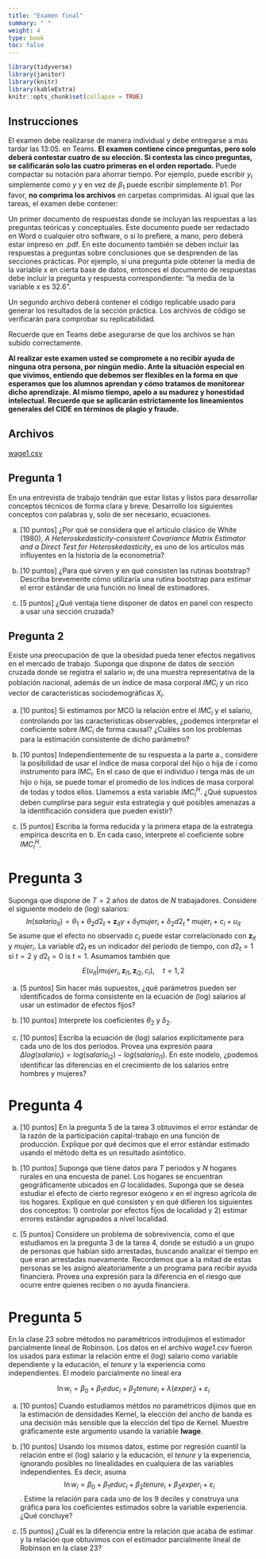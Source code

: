 ```yaml
---
title: "Examen final"
summary: " "
weight: 4
type: book
toc: false
---
```


```r
library(tidyverse)
library(janitor)
library(knitr)
library(kableExtra)
knitr::opts_chunk$set(collapse = TRUE)
```

## Instrucciones
  
El examen debe realizarse de manera individual y debe entregarse a más tardar las 13:05. en Teams. **El examen contiene cinco preguntas, pero solo deberá contestar cuatro de su elección. Si contesta las cinco preguntas, se calificarán solo las cuatro primeras en el orden reportado.** Puede compactar su notación para ahorrar tiempo. Por ejemplo, puede escribir $y_i$ simplemente como $y$ y en vez de $\beta_1$ puede escribir simplemente $b1$. Por favor, **no comprima los archivos** en carpetas comprimidas. Al igual que las tareas, el examen debe contener:

Un primer documento de respuestas donde se incluyan las respuestas a las preguntas teóricas y conceptuales. Este documento puede ser redactado en Word o cualquier otro software, o si lo prefiere, a mano, pero deberá estar impreso en .pdf. En este documento también se deben incluir las respuestas a preguntas sobre conclusiones que se desprenden de las secciones prácticas. Por ejemplo, si una pregunta pide obtener la media de la variable x en cierta base de datos, entonces el documento de respuestas debe incluir la pregunta y respuesta correspondiente: “la media de la variable x es 32.6”.

Un segundo archivo deberá contener el código replicable usado para generar los resultados de la sección práctica. Los archivos de código se verificarán para comprobar su replicabilidad.

Recuerde que en Teams debe asegurarse de que los archivos se han subido correctamente.

**Al realizar este examen usted se compromete a no recibir ayuda de ninguna otra persona, por ningún medio. Ante la situación especial en que vivimos, entiendo que debemos ser flexibles en la forma en que esperamos que los alumnos aprendan y cómo tratamos de monitorear dicho aprendizaje. Al mismo tiempo, apelo a su madurez y honestidad intelectual. Recuerde que se aplicarán estrictamente los lineamientos generales del CIDE en términos de plagio y fraude.**


## Archivos


[wage1.csv](/examenes/wage1)


## Pregunta 1

En una entrevista de trabajo tendrán que estar listas y listos para desarrollar conceptos técnicos de forma clara y breve. Desarrollo los siguientes conceptos con palabras y, solo de ser necesario, ecuaciones.

a. [10 puntos] ¿Por qué se considera que el artículo clásico de White (1980), *A Heteroskedasticity-consistent Covariance Matrix Estimator and a Direct Test for Heteroskedasticity*, es uno de los artículos más influyentes en la historia de la econometría?

a. [10 puntos] ¿Para qué sirven y en qué consisten las rutinas bootstrap? Describa brevemente cómo utilizaría una rutina bootstrap para estimar el error estándar de una función no lineal de estimadores.

a. [5 puntos] ¿Qué ventaja tiene disponer de datos en panel con respecto a usar una sección cruzada?


## Pregunta 2

Existe una preocupación de que la obesidad pueda tener efectos negativos en el mercado de trabajo. Suponga que dispone de datos de sección cruzada donde se registra el salario $w_i$ de una muestra representativa de la población nacional, además de un índice de masa corporal $IMC_i$ y un rico vector de caracteristicas sociodemográficas $X_i$.

a. [10 puntos] Si estimamos por MCO la relación entre el $IMC_i$ y el salario, controlando por las características observables, ¿podemos interpretar el coeficiente sobre $IMC_i$ de forma causal? ¿Cuáles son los problemas para la estimación consistente de dicho parámetro?

a. [10 puntos] Independientemente de su respuesta a la parte a., considere la posibilidad de usar el índice de masa corporal del hijo o hija de $i$ como instrumento para $IMC_i$. En el caso de que el individuo $i$ tenga más de un hijo o hija, se puede tomar el promedio de los índices de masa corporal de todas y todos ellos. Llamemos a esta variable $IMC^H_i$. ¿Qué supuestos deben cumplirse para seguir esta estrategia y qué posibles amenazas a la identificación considera que pueden existir?

a. [5 puntos] Escriba la forma reducida y la primera etapa de la estrategia empírica descrita en b. En cada caso, interprete el coeficiente sobre $IMC^H_i$.






# Pregunta 3

Suponga que dispone de $T=2$ años de datos de $N$ trabajadores. Considere el siguiente modelo de (log) salarios: $$ln(salario_{it})=\theta_1+\theta_2 d2_t + \mathbf{z}_{it}\gamma+\delta_1 mujer_i +\delta_2 d2_t*mujer_i + c_i + u_{it}$$ Se asume que el efecto no observado $c_i$ puede estar correlacionado con $\mathbf{z}_{it}$ y $mujer_i$. La variable $d2_t$ es un indicador del periodo de tiempo, con $d2_t=1$ si $t=2$ y $d2_t=0$ is $t=1$. Asumamos también que $$E(u_{it}|mujer_i,\mathbf{z}_{i1},\mathbf{z}_{i2},c_i),\quad t=1,2$$

a. [5 puntos] Sin hacer más supuestos, ¿qué parámetros pueden ser identificados de forma consistente en la ecuación de (log) salarios al usar un estimador de efectos fijos?

a. [10 puntos] Interprete los coeficientes $\theta_2$ y $\delta_2$.

a. [10 puntos] Escriba la ecuación de (log) salarios explícitamente para cada uno de los dos periodos. Provea una expresión paara $\Delta log(salario_i)=log(salario_{i2})-log(salario_{i1})$. En este modelo, ¿podemos identificar las diferencias en el crecimiento de los salarios entre hombres y mujeres?


# Pregunta 4

a. [10 puntos] En la pregunta 5 de la tarea 3 obtuvimos el error estándar de la razón de la participación capital-trabajo en una función de producción. Explique por qué decimos que el error estándar estimado usando el método delta es un resultado asintótico.

a. [10 puntos] Suponga que tiene datos para $T$ periodos y $N$ hogares rurales en una encuesta de panel. Los hogares se encuentran geográficamente ubicados en $G$ localidades. Suponga que se desea estudiar el efecto de cierto regresor exógeno $x$ en el ingreso agrícola de los hogares. Explique en qué consisten y en qué difieren los siguientes dos conceptos: 1) controlar por efectos fijos de localidad y 2) estimar errores estándar agrupados a nivel localidad.

a. [5 puntos] Considere un problema de sobrevivencia, como el que estudiamos en la pregunta 3 de la tarea 4, donde se estudió a un grupo de personas que habían sido arrestadas, buscando analizar el tiempo en que eran arrestadas nuevamente. Recordemos que a la mitad de estas personas se les asignó aleatoriamente a un programa para recibir ayuda financiera. Provea una expresión para la diferencia en el riesgo que ocurre entre quienes reciben o no ayuda financiera.




# Pregunta 5

En la clase 23 sobre métodos no paramétricos introdujimos el estimador parcialmente lineal de Robinson. Los datos en el archivo *wage1.csv* fueron los usados para estimar la relación entre el (log) salario como variable dependiente y la educación, el *tenure* y la experiencia como independientes. El modelo parcialmente no lineal era

$$\ln w_i= \beta_0+\beta_1 educ_i + \beta_2 tenure_i + \lambda(exper_i) + \varepsilon_i$$

a. [10 puntos] Cuando estudiamos métdos no paramétricos dijimos que en la estimación de densidades Kernel, la elección del ancho de banda es una decisión más sensible que la elección del tipo de Kernel. Muestre gráficamente este argumento usando la variable **lwage**.

a. [10 puntos] Usando los mismos datos, estime por regresión cuantil la relación entre el (log) salario y la educación, el *tenure* y la experiencia, ignorando posibles no linealidades en cualquiera de las variables independientes. Es decir, asuma $$\ln w_i= \beta_0+\beta_1 educ_i + \beta_2 tenure_i + \beta_3 exper_i + \varepsilon_i $$. Estime la relación para cada uno de los 9 deciles y construya una gráfica para los coeficientes estimados sobre la variable experiencia. ¿Qué concluye?

a. [5 puntos] ¿Cuál es la diferencia entre la relación que acaba de estimar y la relación que obtuvimos con el estimador parcialmente lineal de Robinson en la clase 23?








